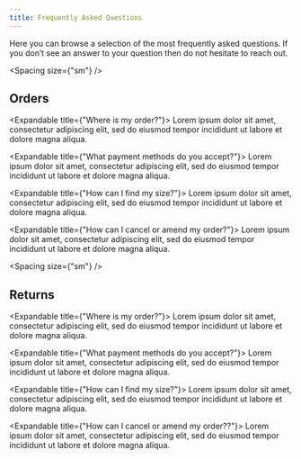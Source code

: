 ```yaml
---
title: Frequently Asked Questions
---
```


Here you can browse a selection of the most frequently asked questions.
If you don’t see an answer to your question then do not hesitate to
reach out.

<Spacing size={"sm"} />

## Orders

<Spacing size="sm" />

<Expandable title={"Where is my order?"}>
  Lorem ipsum dolor sit amet, consectetur adipiscing elit, sed do eiusmod tempor
  incididunt ut labore et dolore magna aliqua.
</Expandable>

<Expandable title={"What payment methods do you accept?"}>
  Lorem ipsum dolor sit amet, consectetur adipiscing elit, sed do eiusmod tempor
  incididunt ut labore et dolore magna aliqua.
</Expandable>

<Expandable title={"How can I find my size?"}>
  Lorem ipsum dolor sit amet, consectetur adipiscing elit, sed do eiusmod tempor
  incididunt ut labore et dolore magna aliqua.
</Expandable>

<Expandable title={"How can I cancel or amend my order?"}>
  Lorem ipsum dolor sit amet, consectetur adipiscing elit, sed do eiusmod tempor
  incididunt ut labore et dolore magna aliqua.
</Expandable>

<Spacing size={"sm"} />

## Returns

<Spacing size="sm" />

<Expandable title={"Where is my order?"}>
  Lorem ipsum dolor sit amet, consectetur adipiscing elit, sed do eiusmod tempor
  incididunt ut labore et dolore magna aliqua.
</Expandable>

<Expandable title={"What payment methods do you accept?"}>
  Lorem ipsum dolor sit amet, consectetur adipiscing elit, sed do eiusmod tempor
  incididunt ut labore et dolore magna aliqua.
</Expandable>

<Expandable title={"How can I find my size?"}>
  Lorem ipsum dolor sit amet, consectetur adipiscing elit, sed do eiusmod tempor
  incididunt ut labore et dolore magna aliqua.
</Expandable>

<Expandable title={"How can I cancel or amend my order??"}>
  Lorem ipsum dolor sit amet, consectetur adipiscing elit, sed do eiusmod tempor
  incididunt ut labore et dolore magna aliqua.
</Expandable>
